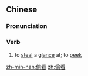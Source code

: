 ==Chinese==
{{zh-forms}}

===Pronunciation===
{{zh-pron
|m=tōukàn
|c=tau1 hon3
|h=pfs=thêu-khon
|mn=thau-khòaⁿ
|cat=v
}}

===Verb===
{{zh-verb}}

# to [[steal]] a [[glance]] at; to [[peek]]

[[zh-min-nan:偷看]]
[[zh:偷看]]